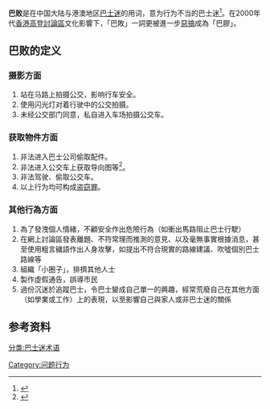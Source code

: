 {{Multiple issues|
{{Globalize|time=2020-04-30T06:53:38+00:00}}
{{Original research|time=2020-04-30T06:53:38+00:00}}
{{Refimprove|time=2020-04-30T06:53:38+00:00}}
}}
'''巴败'''是在中国大陆与港澳地区[[巴士迷|巴士迷]]的用词，意为行为不当的巴士迷<ref>{{Cite news|title=【巴士迷】巴迷巴膠巴敗之變奏 資深巴迷：部分人為影相走火入魔|url=https://www.hk01.com/突發/201156/巴士迷-巴迷巴膠巴敗之變奏-資深巴迷-部分人為影相走火入魔|accessdate=2020-04-25|date=2018-07-15|author=蔡正邦 彭愷欣|work=香港01|language=zh-HK}}</ref>。在2000年代[[香港高登討論區|香港高登討論區]]文化影響下，「巴敗」一詞更被進一步[[惡搞|惡搞]]成為「巴膠」。

==巴败的定义==

===摄影方面===
#站在马路上拍摄公交，影响行车安全。
#使用闪光灯对着行驶中的公交拍摄。
#未经公交部门同意，私自进入车场拍摄公交车。

===获取物件方面===
#非法进入巴士公司偷取配件。
#非法进入公交车上获取导向图等<ref>{{Cite web|title=香港巴士迷偷开巴士偷路线图 法官判其进更生中心|url=http://www.chinanews.com/ga/2018/09-12/8625314.shtml|date=2018-09-12|accessdate=2020-04-25|work=中新网|archive-date=2018-09-13|archive-url=https://web.archive.org/web/20180913193319/http://www.chinanews.com/ga/2018/09-12/8625314.shtml|dead-url=no}}</ref>。
#非法驾驶、偷取公交车。
#以上行为均可构成[[盗窃罪|盗窃罪]]。

===其他行為方面===
#為了發洩個人情緒，不顧安全作出危險行為（如衝出馬路阻止巴士行駛）
#在網上討論區發表離題、不符常理而推測的意見、以及毫無事實根據消息，甚至使用粗言穢語作出人身攻擊，如提出不符合現實的路線建議、吹噓個別巴士路線等
#組織「小圈子」，排擠其他人士
#製作虛假通告，誤導市民
#過份沉迷於追蹤巴士，令巴士變成自己單一的興趣，經常荒廢自己在其他方面（如學業或工作）上的表現，以至影響自己與家人或非巴士迷的關係

==参考资料==
{{reflist}}
[[分类:巴士迷术语|分类:巴士迷术语]]
[[Category:问题行为|Category:问题行为]]